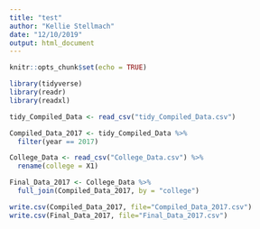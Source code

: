 ```yaml
---
title: "test"
author: "Kellie Stellmach"
date: "12/10/2019"
output: html_document
---
```


```r
knitr::opts_chunk$set(echo = TRUE)
```

```r
library(tidyverse)
library(readr)
library(readxl)
```

```r
tidy_Compiled_Data <- read_csv("tidy_Compiled_Data.csv")
```


```r
Compiled_Data_2017 <- tidy_Compiled_Data %>% 
  filter(year == 2017)
```

```r
College_Data <- read_csv("College_Data.csv") %>% 
  rename(college = X1) 
```

```r
Final_Data_2017 <- College_Data %>% 
  full_join(Compiled_Data_2017, by = "college")
```

```r
write.csv(Compiled_Data_2017, file="Compiled_Data_2017.csv")
write.csv(Final_Data_2017, file="Final_Data_2017.csv")
```

